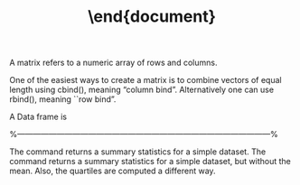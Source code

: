 %\end{document}

\subsection{Matrices}
A matrix refers to a numeric array of rows and columns.

One of the easiest ways to create a matrix is to combine vectors of equal
length using cbind(), meaning "column bind". Alternatively one can use rbind(), meaning ``row bind".


\subsubsection{Matrices Inversion}
\subsubsection{Matrices Multiplication}


\subsection{Data frame}
A Data frame is
\newpage

%------------------------------------------------------------------------------------------------%

\chapter{Descriptive Statistics}

\section{Basic Statistics}

\footnotesize
\begin{myindentpar}{1cm}
\begin{verbatim}
> X=c(1,4,5,7,8,9,5,8,9)
> mean(X);median(X)       #mean and median of vector
[1] 6.222222
[2] 7
> sd(X)                   #standard deviation of Vector
[1] 2.682246
> length(X)               #sample size of vector
[1] 9
> sum(X)
[1] 56
> X^2
[1]  1 16 25 49 64 81 25 64 81
> rev(X)
[1] 9 8 5 9 8 7 5 4 1
> sort(X)                 #items in ascending order
[1] 1 4 5 5 7 8 8 9 9
> X[1:5]
[1] 1 4 5 7 8
\end{verbatim}
\end{myindentpar}
\normalsize


\section{Summary Statistics}
The \texttt{R} command \texttt{summary()} returns a summary statistics for a simple dataset.
The \texttt{R} command \texttt{fivenum()} returns a summary statistics for a simple dataset, but without the mean.
Also, the quartiles are computed a different way.

\footnotesize
\begin{myindentpar}{1cm}
\begin{verbatim}
> summary(mtcars$mpg)
   Min. 1st Qu.  Median    Mean 3rd Qu.    Max.
  10.40   15.43   19.20   20.09   22.80   33.90 
>
> fivenum(mtcars$mpg)
[1] 10.40 15.35 19.20 22.80 33.90
\end{verbatim}
\end{myindentpar}
\normalsize

